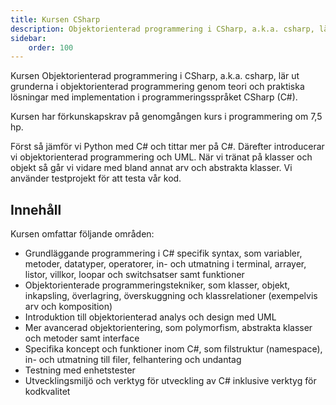 ```yaml
---
title: Kursen CSharp
description: Objektorienterad programmering i CSharp, a.k.a. csharp, lär ut grunderna i objektorienterad programmering genom teori och praktiska lösningar med implementation i programmeringsspråket CSharp (C#).
sidebar:
    order: 100
---
```



Kursen Objektorienterad programmering i CSharp, a.k.a. csharp, lär ut grunderna i objektorienterad programmering genom teori och praktiska lösningar med implementation i programmeringsspråket CSharp (C#).

Kursen har förkunskapskrav på genomgången kurs i programmering om 7,5 hp.

Först så jämför vi Python med C# och tittar mer på C#. Därefter introducerar vi objektorienterad programmering och UML. När vi tränat på klasser och objekt så går vi vidare med bland annat arv och abstrakta klasser. Vi använder testprojekt för att testa vår kod.

## Innehåll

Kursen omfattar följande områden:

- Grundläggande programmering i C# specifik syntax, som variabler, metoder, datatyper, operatorer, in- och utmatning i terminal, arrayer, listor, villkor, loopar och switchsatser samt funktioner
- Objektorienterade programmeringstekniker, som klasser, objekt, inkapsling, överlagring, överskuggning och klassrelationer (exempelvis arv och komposition)
- Introduktion till objektorienterad analys och design med UML
- Mer avancerad objektorientering, som polymorfism, abstrakta klasser och metoder samt interface
- Specifika koncept och funktioner inom C#, som filstruktur (namespace), in- och utmatning till filer, felhantering och undantag
- Testning med enhetstester
- Utvecklingsmiljö och verktyg för utveckling av C# inklusive verktyg för kodkvalitet
